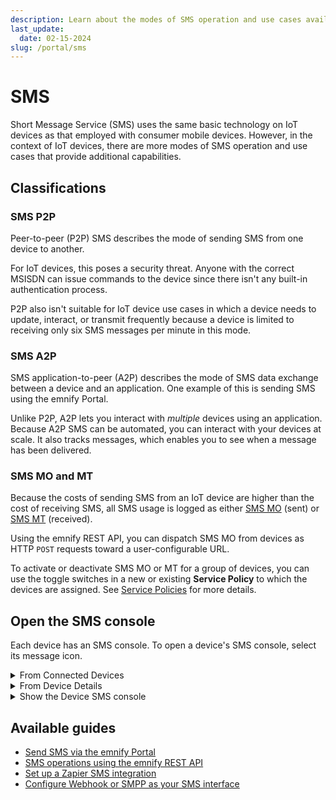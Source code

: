 ```yaml
---
description: Learn about the modes of SMS operation and use cases available on your emnify account for IoT devices
last_update: 
  date: 02-15-2024
slug: /portal/sms
---
```


# SMS

Short Message Service (SMS) uses the same basic technology on IoT devices as that employed with consumer mobile devices.
However, in the context of IoT devices, there are more modes of SMS operation and use cases that provide additional capabilities.

## Classifications

### SMS P2P

Peer-to-peer (P2P) SMS describes the mode of sending SMS from one device to another.

For IoT devices, this poses a security threat.
Anyone with the correct MSISDN can issue commands to the device since there isn't any built-in authentication process.

P2P also isn't suitable for IoT device use cases in which a device needs to update, interact, or transmit frequently because a device is limited to receiving only six SMS messages per minute in this mode.

### SMS A2P

SMS application-to-peer (A2P) describes the mode of SMS data exchange between a device and an application.
One example of this is sending SMS using the emnify Portal.

Unlike P2P, A2P lets you interact with _multiple_ devices using an application.
Because A2P SMS can be automated, you can interact with your devices at scale.
It also tracks messages, which enables you to see when a message has been delivered.

### SMS MO and MT

Because the costs of sending SMS from an IoT device are higher than the cost of receiving SMS, all SMS usage is logged as either [SMS MO](/glossary#sms-mo) (sent) or [SMS MT](/glossary#sms-mt) (received).

Using the emnify REST API, you can dispatch SMS MO from devices as HTTP `POST` requests toward a user-configurable URL.

To activate or deactivate SMS MO or MT for a group of devices, you can use the toggle switches in a new or existing **Service Policy** to which the devices are assigned.
See [Service Policies](/portal/device-policies#service-policies) for more details.

## Open the SMS console

Each device has an SMS console.
To open a device's SMS console, select its message icon.

<details className="details details--example">
  <summary>From Connected Devices</summary>
  <Image
    srcPath={require('./assets/portal-connected-devices-open-sms-console.png').default}
  />
</details>

<details className="details details--example">
  <summary>From Device Details</summary>
  <Image
    srcPath={require('./assets/portal-device-details-open-sms-console.png').default}
  />
</details>

<details className="details details--info">
  <summary>Show the Device SMS console</summary>
  <Image
    srcPath={require('./assets/portal-device-sms-console.png').default}
    modifiers="img--width-550"
  />
</details>

## Available guides

- [Send SMS via the emnify Portal](/how-tos/send-sms-portal)
- [SMS operations using the emnify REST API](https://cdn.emnify.net/api/doc/sms-operations.html)
- [Set up a Zapier SMS integration](/how-tos/zapier-sms-integration)
- [Configure Webhook or SMPP as your SMS interface](/how-tos/configure-sms-interface)
